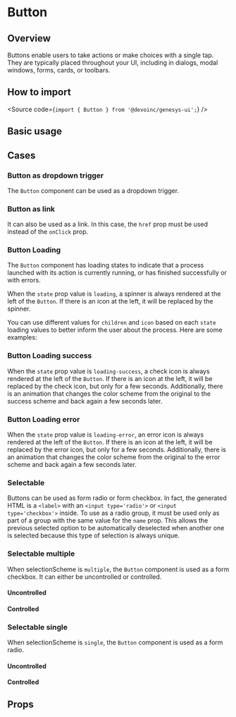 

<Meta of={Stories} />

# Button

## Overview

Buttons enable users to take actions or make choices with a single tap.
They are typically placed throughout your UI, including in dialogs, modal windows, forms, cards, or toolbars.

## How to import

<Source code={`import { Button } from '@devoinc/genesys-ui';`} />

## Basic usage

<Canvas of={Stories.Base} />

## Cases

### Button as dropdown trigger

The `Button` component can be used as a dropdown trigger.

<Canvas of={CaseStories.AsDropdown} />

### Button as link

It can also be used as a link. In this case, the `href` prop must be used instead of the `onClick` prop.

<Canvas of={CaseStories.AsLink} />

### Button Loading

The `Button` component has loading states to indicate that a process launched with its action
is currently running, or has finished successfully or with errors.

When the `state` prop value is `loading`, a spinner is always rendered at the left of the `Button`.
If there is an icon at the left, it will be replaced by the spinner.

You can use different values for `children` and `icon` based on each `state`
loading values to better inform the user about the process.
Here are some examples:

<Canvas of={LoadingStories.Loading} />

### Button Loading success

When the `state` prop value is `loading-success`, a check icon is always rendered at the left of the `Button`.
If there is an icon at the left, it will be replaced by the check icon, but only for a few seconds.
Additionally, there is an animation that changes the color scheme from the original to
the success scheme and back again a few seconds later.

<Canvas of={LoadingStories.Success} />

### Button Loading error

When the `state` prop value is `loading-error`, an error icon is always rendered
at the left of the `Button`. If there is an icon at the left, it will be replaced
by the error icon, but only for a few seconds. Additionally, there is an animation
that changes the color scheme from the original to the error scheme and back again a few seconds later.

<Canvas of={LoadingStories.Error} />

### Selectable

Buttons can be used as form radio or form checkbox.
In fact, the generated HTML is a `<label>` with an `<input type='radio'>` or `<input type='checkbox'>` inside.
To use as a radio group, it must be used only as part of a group with the same value for the `name` prop.
This allows the previous selected option to be automatically deselected when another one
is selected because this type of selection is always unique.

### Selectable multiple

When selectionScheme is `multiple`, the `Button` component is used as a form checkbox.
It can either be uncontrolled or controlled.

#### Uncontrolled

<Canvas of={SelectionStories.MultipleUncontrolled} />

#### Controlled

<Canvas of={SelectionStories.MultipleControlled} />

### Selectable single

When selectionScheme is `single`, the `Button` component is used as a form radio.

#### Uncontrolled

<Canvas of={SelectionStories.SingleUncontrolled} />

#### Controlled

<Canvas of={SelectionStories.SingleControlled} />

## Props

<ArgTypes of={Stories} />

